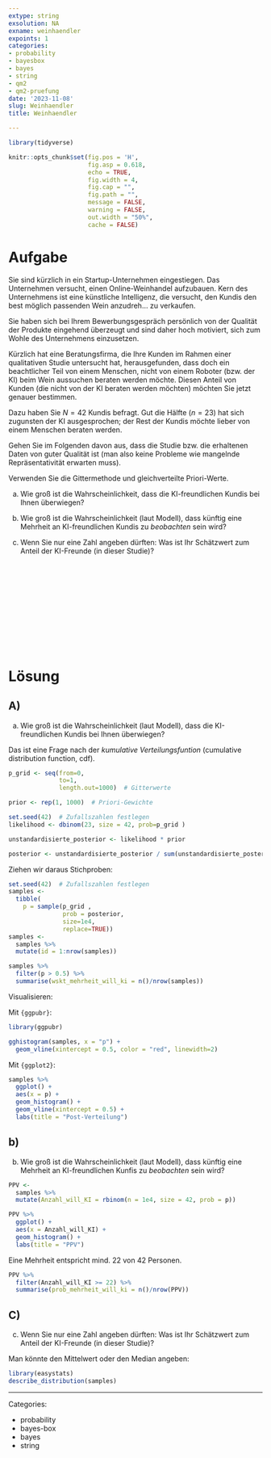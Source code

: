 ```yaml
---
extype: string
exsolution: NA
exname: weinhaendler
expoints: 1
categories:
- probability
- bayesbox
- bayes
- string
- qm2
- qm2-pruefung
date: '2023-11-08'
slug: Weinhaendler
title: Weinhaendler

---
```




```r
library(tidyverse)
```


```r
knitr::opts_chunk$set(fig.pos = 'H',
                      fig.asp = 0.618,
                      echo = TRUE,
                      fig.width = 4,
                      fig.cap = "", 
                      fig.path = "",
                      message = FALSE,
                      warning = FALSE,
                      out.width = "50%",
                      cache = FALSE)
```








# Aufgabe


Sie sind kürzlich in ein Startup-Unternehmen eingestiegen. 
Das Unternehmen versucht, einen Online-Weinhandel aufzubauen. 
Kern des Unternehmens ist eine künstliche Intelligenz, die versucht, 
den Kundis den best möglich passenden Wein anzudreh... zu verkaufen.

Sie haben sich bei Ihrem Bewerbungsgespräch persönlich von der Qualität der Produkte eingehend überzeugt 
und sind daher hoch motiviert, sich zum Wohle des Unternehmens einzusetzen.

Kürzlich hat eine Beratungsfirma, die Ihre Kunden im Rahmen einer qualitativen Studie untersucht hat, 
herausgefunden, dass doch ein beachtlicher Teil von einem Menschen, nicht von einem Roboter (bzw. der KI) 
beim Wein aussuchen beraten werden möchte. 
Diesen Anteil von Kunden (die nicht von der KI beraten werden möchten) möchten Sie jetzt genauer bestimmen. 

Dazu haben Sie $N=42$ Kundis befragt. Gut die Hälfte ($n=23$) hat sich zugunsten der KI ausgesprochen; 
der Rest der Kundis möchte lieber von einem Menschen beraten werden.

Gehen Sie im Folgenden davon aus, dass die Studie bzw. 
die erhaltenen Daten von guter Qualität ist 
(man also keine Probleme wie mangelnde Repräsentativität erwarten muss).

Verwenden Sie die Gittermethode und gleichverteilte Priori-Werte.

a) Wie groß ist die Wahrscheinlichkeit, dass die KI-freundlichen Kundis bei Ihnen überwiegen? 


b) Wie groß ist die Wahrscheinlichkeit (laut Modell), 
dass künftig eine Mehrheit an KI-freundlichen Kundis zu *beobachten* sein wird?


c) Wenn Sie nur eine Zahl angeben dürften: 
Was ist Ihr Schätzwert zum Anteil der KI-Freunde (in dieser Studie)?



</br>
</br>
</br>
</br>
</br>
</br>
</br>
</br>
</br>
</br>

# Lösung

## A)

a) Wie groß ist die Wahrscheinlichkeit (laut Modell), dass die KI-freundlichen Kundis bei Ihnen überwiegen?

Das ist eine Frage nach der *kumulative Verteilungsfuntion* (cumulative distribution function, cdf).

```r
p_grid <- seq(from=0, 
              to=1, 
              length.out=1000)  # Gitterwerte

prior <- rep(1, 1000)  # Priori-Gewichte

set.seed(42)  # Zufallszahlen festlegen
likelihood <- dbinom(23, size = 42, prob=p_grid ) 

unstandardisierte_posterior <- likelihood * prior 

posterior <- unstandardisierte_posterior / sum(unstandardisierte_posterior)
```


Ziehen wir daraus Stichproben:

```r
set.seed(42)  # Zufallszahlen festlegen
samples <- 
  tibble(
    p = sample(p_grid , 
               prob = posterior, 
               size=1e4, 
               replace=TRUE))  
samples <-
  samples %>% 
  mutate(id = 1:nrow(samples))
```



```r
samples %>% 
  filter(p > 0.5) %>% 
  summarise(wskt_mehrheit_will_ki = n()/nrow(samples))
```


Visualisieren:

Mit `{ggpubr}`:

```r
library(ggpubr)

gghistogram(samples, x = "p") +
  geom_vline(xintercept = 0.5, color = "red", linewidth=2) 
```


Mit `{ggplot2}`:

```r
samples %>% 
  ggplot() +
  aes(x = p) +
  geom_histogram() +
  geom_vline(xintercept = 0.5) +
  labs(title = "Post-Verteilung")
```


## b)

b) Wie groß ist die Wahrscheinlichkeit (laut Modell), dass künftig eine Mehrheit an KI-freundlichen Kunfis zu *beobachten* sein wird?


```r
PPV <-
  samples %>% 
  mutate(Anzahl_will_KI = rbinom(n = 1e4, size = 42, prob = p))
```

```r
PPV %>% 
  ggplot() +
  aes(x = Anzahl_will_KI) +
  geom_histogram() +
  labs(title = "PPV")
```


Eine Mehrheit entspricht mind. 22 von 42 Personen.

```r
PPV %>% 
  filter(Anzahl_will_KI >= 22) %>% 
  summarise(prob_mehrheit_will_ki = n()/nrow(PPV))
```


## C)

c) Wenn Sie nur eine Zahl angeben dürften: Was ist Ihr Schätzwert zum Anteil der KI-Freunde (in dieser Studie)?


Man könnte den Mittelwert oder den Median angeben:

```r
library(easystats)
describe_distribution(samples)
```






---

Categories: 

- probability
- bayes-box
- bayes
- string

